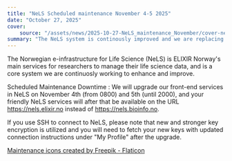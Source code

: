 ```yaml
---
title: "NeLS Scheduled maintenance November 4-5 2025"
date: "October 27, 2025"
cover:
    source: "/assets/news/2025-10-27-NeLS_maintenance_November/cover-nels-maint.png" 
summary: "The NeLS system is continously improved and we are replacing our front end servers on November 4-5"
---
```

The Norwegian e-infrastructure for Life Science (NeLS) is ELIXIR Norway's main services for researchers to manage their life science data, and is a core system we are continuosly working to enhance and improve.

Scheduled Maintenance Downtime : We will upgrade our front-end services in NeLS on November 4th (from 0800) and 5th (until 2000), and your friendly NeLS services will after that be available on the URL https://nels.elixir.no instead of https://nels.bioinfo.no.

If you use SSH to connect to NeLS, please note that new and stronger key encryption is utilized and you will need to fetch your new keys with updated connection instructions under "My Profile" after the upgrade.

<a href="https://www.flaticon.com/free-icons/maintenance" title="maintenance icons">Maintenance icons created by Freepik - Flaticon</a>


